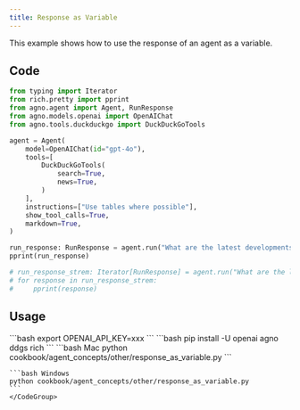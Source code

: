 ```yaml
---
title: Response as Variable
---
```


This example shows how to use the response of an agent as a variable.

## Code

```python cookbook/agent_concepts/other/response_as_variable.py
from typing import Iterator
from rich.pretty import pprint
from agno.agent import Agent, RunResponse
from agno.models.openai import OpenAIChat
from agno.tools.duckduckgo import DuckDuckGoTools

agent = Agent(
    model=OpenAIChat(id="gpt-4o"),
    tools=[
        DuckDuckGoTools(
            search=True,
            news=True,
        )
    ],
    instructions=["Use tables where possible"],
    show_tool_calls=True,
    markdown=True,
)

run_response: RunResponse = agent.run("What are the latest developments in artificial intelligence?")
pprint(run_response)

# run_response_strem: Iterator[RunResponse] = agent.run("What are the latest developments in artificial intelligence?", stream=True)
# for response in run_response_strem:
#     pprint(response)
```

## Usage

<Steps>
  <Snippet file="create-venv-step.mdx" />

  <Step title="Set your API key">
    ```bash
    export OPENAI_API_KEY=xxx
    ```
  </Step>

  <Step title="Install libraries">
    ```bash
    pip install -U openai agno ddgs rich
    ```
  </Step>

  <Step title="Run Agent">
    <CodeGroup>
    ```bash Mac
    python cookbook/agent_concepts/other/response_as_variable.py
    ```

    ```bash Windows
    python cookbook/agent_concepts/other/response_as_variable.py
    ```
    </CodeGroup>
  </Step>
</Steps> 